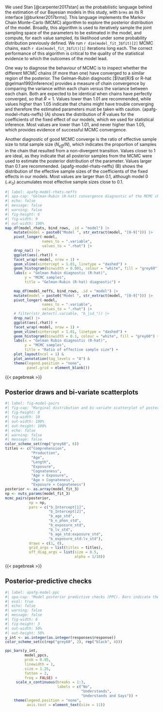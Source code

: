 We used Stan [@carpenter2017stan] as the probabilistic language behind the estimation of our Bayesian models in this study, with `brms` as its R interface [@burkner2017brms]. This language implements the Markov Chain Monte-Carlo (MCMC) algorithm to explore the posterior distribution of the model. Broadly, this algorithm is used to iteratively sample the joint sampling space of the parameters to be estimated in the model, and compute, for each value sampled, its likelihood under some probability distribution previously defined. We run `r dim(model_fit_3$fit)[2]` MCMC chains, each `r dim(model_fit_3$fit)[1]` iterations long each. The correct performance of this algorithm is critical to the quality of the statistical evidence to which the outcomes of the model lead.

One way to diagnose the behaviour of MCMC is to inspect whether the different MCMC chains (if more than one) have converged to a similar region of the posterior. The Gelman-Rubin diagnostic [$\hat{R}$ or R-hat @gelman1992inference] provides a measure of chain convergence by comparing the variance within each chain *versus* the variance between each chain. Both are expected to be identical when chains have perfectly converged, so that $\hat{R} = 1$. Values lower than 1.01 are recommended, while values higher than 1.05 indicate that chains might have trouble converging and therefore the estimated parameters must be taken with caution. {apafg-model-rhats-neffs} (A) shows the distribution of $\hat{R}$ values for the coefficients of the fixed effect of our models, which we used for statistical inference. Most values are lower than 1.01, and never higher than 1.05, which provides evidence of successful MCMC convergence.

Another diagnostic of good MCMC converge is the ratio of effective sample size to total sample size ($N_{eff}/N$), which indicates the proportion of samples in the chain that resulted from a non-divergent transition. Values closer to 1 are ideal, as they indicate that all posterior samples from the MCMC were used to estimate the posterior distribution of the parameter. Values larger than 0.1 are recommended. {apafg-model-rhats-neffs} (B) shows the distribution of the effective sample sizes of the coefficients of the fixed effects in our models. Most values are larger than 0.1, although model 0 ($\mathcal{M}_0$) accumulates most effective sample sizes close to 0.1.

```r
#| label: apafg-model-rhats-neffs
#| apa-cap: "Gelman-Rubin (R-hat) convergence diagnostic of the MCMC chains in the Bayesian models."
#| echo: false
#| message: false
#| warning: false
#| fig-height: 6
#| fig-width: 9
#| out-width: 100%
map_df(model_rhats, bind_rows, .id = "model") |> 
    mutate(model = paste0("Model ", str_extract(model, "[0-9]"))) |> 
    pivot_longer(-model, 
                 names_to = ".variable",
                 values_to = ".rhat") |>
    drop_na() |> 
    ggplot(aes(.rhat)) +
    facet_wrap(~model, nrow = 1) +
    geom_vline(xintercept = 1.01, linetype = "dashed") +
    geom_histogram(binwidth = 0.001, colour = "white", fill = "grey60") +
    labs(x = "Gelman Rubin diagnostic (R-hat)",
         y = "MCMC samples",
         title = "Gelman-Rubin (R-hat) diagnostic") +
    
    map_df(model_neffs, bind_rows, .id = "model") |> 
    mutate(model = paste0("Model ", str_extract(model, "[0-9]"))) |> 
    pivot_longer(-model, 
                 names_to = ".variable",
                 values_to = ".rhat") |>
    # filter(str_detect(.variable, "b_|sd_")) |> 
    drop_na() |> 
    ggplot(aes(.rhat)) +
    facet_wrap(~model, nrow = 1) +
    geom_vline(xintercept = 1.01, linetype = "dashed") +
    geom_histogram(binwidth = 0.1, colour = "white", fill = "grey60") +
    labs(x = "Gelman Rubin diagnostic (R-hat)",
         y = "MCMC samples",
         title = "Ratio of effective sample size") +
    plot_layout(ncol = 1) &
    plot_annotation(tag_levels = "A") &
    theme(legend.position = "none",
          panel.grid = element_blank())
```

{{< pagebreak >}}

## Posterior draws and bi-variate scatterplots {.unnumbered}

```r
#| label: fig-model-pairs
#| fig-cap: "Marginal distribution and bi-variate scatterplot of posterior samples for the fixed regression coefficients in Model 3."
#| fig-height: 8
#| fig-width: 10
#| out-width: 100%
#| out-height: 100%
#| echo: false
#| warning: false
#| message: false
color_scheme_set(rep("grey60", 6))
titles <- c("Comprehension",
            "Production",
            "Age",
            "Length",
            "Exposure",
            "Cognateness",
            "Age × Exposure",
            "Age × Cognateness",
            "Exposure × Cognateness")
posterior <- as.array(model_fit_3)
np <- nuts_params(model_fit_3) 
mcmc_pairs(posterior,
           np = np, 
           pars = c("b_Intercept[1]",
                    "b_Intercept[2]",
                    "b_age_std",
                    "b_n_phon_std",
                    "b_exposure_std",
                    "b_lv_std",
                    "b_age_std:exposure_std",
                    "b_exposure_std:lv_std"),
           draws = c(1, 0),
           grid_args = list(titles = titles),
           off_diag_args = list(size = 0.5,
                                alpha = 1/10))
```

{{< pagebreak >}}

## Posterior-predictive checks {.unnumbered}

```r
#| label: apafg-model-ppc
#| apa-cap: "Model posterior predictive checks (PPC). Bars indicate the observed proportion of responses to each category (No, Understands, and Understands and Says). Blue dots and error bars represent the mean proportion of responses simulated from the posterior for each category, and its 95\\% interval."
#| eval: true
#| echo: false
#| warning: false
#| message: false
#| fig-width: 6
#| fig-height: 3
#| out-width: 50%
#| out-height: 50%
y_int <- as.integer(as.integer(responses$response))
color_scheme_set(c(rep("grey60", 2), rep("black", 4)))

ppc_bars(y_int, 
         model_ppcs,
         prob = 0.95,
         linewidth = 1,
         size = 1.25,
         fatten = 2,
         freq = FALSE) +
     scale_x_continuous(breaks = 1:3,
                        labels = c("No",
                                   "Understands", 
                                   "Understands and Says")) +
    theme(legend.position = "none",
          axis.text = element_text(size = 11))
```
